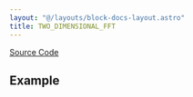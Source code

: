 ```yaml
---
layout: "@/layouts/block-docs-layout.astro"
title: TWO_DIMENSIONAL_FFT
---
```



<PythonDocsDisplay docstring={docstring} />

[Source Code](https://github.com/flojoy-ai/blocks/blob/main/blocks/TRANSFORMERS/SIGNAL_PROCESSING/TWO_DIMENSIONAL_FFT/TWO_DIMENSIONAL_FFT.py)

## Example
